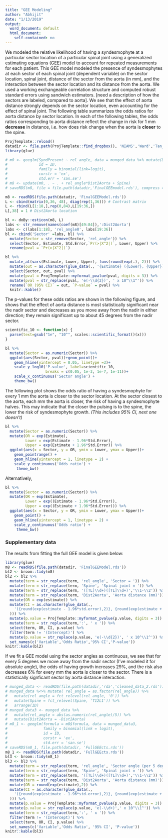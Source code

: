 ```yaml
---
title: "GEE Modeling"
author: "Abhijit"
date: "1/13/2019"
output:
  word_document: default
  html_document:
    self-contained: no
---
```


We modeled the relative likelihood of having a syndesmophyte at a particular sector location of a
particular spinal joint using a generalized estimating equations (GEE) model to account for repeated
measurements for each patient. This GEE model modeled the presence of syndesmophytes at each sector
of each spinal joint (dependent variable) on the sector location, spinal joint, distance of the
sector from the aorta (in mm), and the interaction between the sector location and its distance from
the aorta. We used a working exchangeable correlation structure and computed robust standard errors
using sandwich estimators. [need a description of how the sectors are labeled, compared to aorta].
We see that the effect of aorta distance strongly depends on the sector location, even accounting
for the effect of spinal joint. The following table summarizes the odds ratios for aorta distance by
sector location. In each of the following tables, the odds ratios corresponding to aorta distance
reflect the change in risk for 1 mm __decrease__ in distance, i.e. how does risk change when the
aorta is __closer__ to the spine.

```r
ProjTemplate::reload()
datadir <- file.path(ProjTemplate::find_dropbox(), 'NIAMS','Ward','Tan_Aorta')
library(glue)

# m0 <- geeglm(SyndPresent ~ rel_angle, data = munged_data %>% mutate(Dist2Aorta = -Dist2Aorta), # Protective as you get closer
#              id = ID,
#              family = binomial(link=logit),
#              corstr = 'ex',
#              std.err = 'san.se')
# m8 <- update(m0, . ~ . + rel_angle*Dist2Aorta + Spine)
# saveRDS(m8, file = file.path(datadir,'FinalGEEmodel.rds'), compress = T)

m8 <- readRDS(file.path(datadir, 'FinalGEEModel.rds'))
L <- cbind(matrix(0,36, 48), diag(rep(1,36))) # Contrast matrix
L <- rbind(L[1:18,],rep(0,84),L[19:36,])
L[,38] = 1 # Dist2Aorta location

bl <- doBy::esticon(m8, L)
labs <- str_remove(names(coef(m8)[49:84]),':Dist2Aorta')
labs <- c(labs[1:18], 'rel_angle0', labs[19:36])
bl <- cbind('Sector' =labs, bl) %>%
  mutate(Sector = str_remove(Sector, 'rel_angle')) %>%
  select(Sector, Estimate, Std.Error,`Pr(>|X^2|)`, Lower, Upper) %>% 
  rename(pval = `Pr(>|X^2|)`)

bl %>%
  mutate_at(vars(Estimate, Lower, Upper), funs(round(exp(.), 2))) %>%
  mutate(out = as.character(glue_data(., '{Estimate} ({Lower}, {Upper})'))) %>%
  select(Sector, out, pval) %>% 
  mutate(pval = ProjTemplate::myformat_pvalue(pval, digits = 3)) %>% 
  mutate(pval = str_replace(pval, 'e(-\\d{2})', ' x 10^\\1^')) %>% 
  rename(`OR (95% CI)` = out, `P-value` = pval) %>% 
  knitr::kable()
```

The p-values for these odds ratios are shown in the following figure, and shows that the effect of
aorta distance is most statistically significant near the nadir sector and decreases as you move away
from the nadir in either direction; they remain significant up to about 45 degrees from the nadir
sector. 

```r
scientific_10 <- function(x) {
  parse(text=gsub("1e", "10^", scales::scientific_format()(x)))
}

bl %>% 
  mutate(Sector = as.numeric(Sector)) %>% 
  ggplot(aes(Sector, pval))+geom_point()+
    geom_hline(yintercept = 0.05, linetype =3)+
    scale_y_log10('P-value', label=scientific_10, 
                  breaks = c(0.05, 1e-3, 1e-7, 1e-11))+
    scale_x_continuous('Sector angle') +
    theme_bw()
```

The following plot shows the odds ratio of having a syndesmophyte for every 1 mm the aorta is closer
to the sector location. At the sector closest to the aorta, each mm the aorta is closer, the risk 
of having a syndesmophyte halves. This may indicate that the closer the pulsing is to the spine, 
the lower the risk of syndesmophyte growth. _(This includes 95% CI, next one doesn't)_

```r
bl %>% 
  mutate(Sector = as.numeric(Sector)) %>% 
  mutate(OR = exp(Estimate), 
         Lower = exp(Estimate - 1.96*Std.Error), 
         Upper = exp(Estimate + 1.96*Std.Error)) %>% 
  ggplot(aes(x = Sector, y = OR, ymin = Lower, ymax = Upper))+
    geom_pointrange() +
    geom_hline(yintercept = 1, linetype = 2) +
    scale_y_continuous('Odds ratio') + 
     theme_bw()

```

Alternatively,

```r
bl %>% 
  mutate(Sector = as.numeric(Sector)) %>% 
  mutate(OR = exp(Estimate), 
         Lower = exp((Estimate - 1.96*Std.Error)), 
         Upper = exp((Estimate + 1.96*Std.Error))) %>% 
  ggplot(aes(x = Sector, y = OR, ymin = Lower, ymax = Upper))+
    geom_point() +
    geom_hline(yintercept = 1, linetype = 2) +
    scale_y_continuous('Odds ratio') + 
     theme_bw()

```


### Supplementary data

The results from fitting the full GEE model is given below:

```r
library(glue)
m8 <- readRDS(file.path(datadir, 'FinalGEEModel.rds'))
bl2 <- broom::tidy(m8)
bl2 <- bl2 %>%
  mutate(term = str_replace(term, 'rel_angle', 'Sector = ')) %>%
  mutate(term = str_replace(term, 'Spine', 'Spinal joint = ')) %>%
  mutate(term = str_replace(term, '([TL]\\d+)([TL]\\d+)','\\1-\\2')) %>% 
  mutate(term = str_replace(term, 'Dist2Aorta', 'Aorta distance (mm)')) %>%
  mutate(OR = exp(estimate)) %>%
  mutate(CI = as.character(glue_data(.,
    '({round(exp(estimate - 1.96*std.error),2)}, {round(exp(estimate + 1.96*std.error),2)})'
  ))) %>% 
  mutate(p.value = ProjTemplate::myformat_pvalue(p.value, digits = 3)) %>%
  mutate(term = str_replace(term,':', ' x ')) %>%
  select(term, OR, CI, p.value) %>%
  filter(term != '(Intercept)') %>% 
  mutate(p.value = str_replace(p.value, 'e(-\\d{2})', ' x 10^\\1^')) %>% 
  set_names(c('Variable','Odds Ratio','95% CI','P-value'))
knitr::kable(bl2)

```

If we fit a GEE model using the sector angles as continuous, we see that for every 5 degrees we move away from the nadir sector (I've modeled it for absolute angle), the odds of having growth increases 29%, and the
risk also decreases 6% for every mm the aorta is closer to the sector. There is a statistically signficant
sector by aorta distance interaction.

```r
# munged_data <- readRDS(file.path(datadir,'rda','cleaned_data_2.rds'))
# munged_data %<>% mutate( rel_angle = as.factor(rel_angle)) %>%
#   mutate(rel_angle = fct_relevel(rel_angle, '0')) %>%
#   mutate(Spine = fct_relevel(Spine, 'T12L1')) %>%
#   arrange(ID)
# munged_data3 <- munged_data %>% 
#   mutate(rel_angle = abs(as.numeric(rel_angle)/5)) %>% 
#   mutate(Dist2Aorta = -Dist2Aorta)
# m8_1 <- geeglm(formula = m8$formula, data = munged_data3, 
#                family = binomial(link = logit),
#                id = ID,
#                corstr = 'ex',
#                std.err = 'san.se')
# saveRDS(m8_1, file.path(datadir, 'FullGEEcts.rds'))
m8_1 <- readRDS(file.path(datadir, 'FullGEEcts.rds'))
bl3 <- broom::tidy(m8_1)
bl3 <- bl3 %>%
  mutate(term = str_replace(term, 'rel_angle', 'Sector angle (per 5 degrees)')) %>%
  mutate(term = str_replace(term, 'Spine', 'Spinal joint = ')) %>%
  mutate(term = str_replace(term, '([TL]\\d+)([TL]\\d+)','\\1-\\2')) %>% 
  mutate(term = str_replace(term, 'Dist2Aorta', 'Aorta distance (mm)')) %>%
  mutate(OR = round(exp(estimate),2)) %>%
  mutate(CI = as.character(glue_data(.,
    '({round(exp(estimate - 1.96*std.error),2)}, {round(exp(estimate + 1.96*std.error),2)})'
  ))) %>% 
  mutate(p.value = ProjTemplate::myformat_pvalue(p.value, digits = 3)) %>%
  mutate(p.value = str_replace(p.value, 'e(-\\d+)',' x 10^\\1^')) %>% 
  mutate(term = str_replace(term,':', ' x ')) %>%
  filter(term != '(Intercept)') %>% 
  select(term, OR, CI, p.value) %>% 
  set_names(c('Variable','Odds Ratio', '95% CI', 'P-value'))
knitr::kable(bl3)
```

